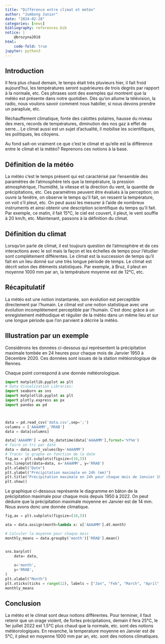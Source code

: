 ```yaml
---
title: "Différence entre climat et météo"
author: "Jumbong Junior"
date: "2024-02-28"
categories: [news]
bibliography: references.bib
notice: |
    @brozyna2018
html:
    code-fold: true
jupyter: python3
---
```


## Introduction



Il fera plus chaud demain, le temps était très pluvieurs hier, il fait froid aujourd'hui, les températures seront supérieures de trois degrés par rapport à la normale, etc. Ces phrases sont des exemples qui montrent que la météo est présente dans notre quotidien. Dès qu'on allume la télévision, la radio, nous voulons savoir comment nous habiller, si nous devons prendre un parapluie, etc. 

Réchauffement climatique, fonte des calottes polaires, hausse du niveau des mers, records de températures, diminution des nos gaz à effet de serre... Le climat aussi est un sujet d'actualité, il mobilise les scientifiques, les politiques, les citoyens.  

Au fond sait-on vraiment ce que c'est le climat et qu'elle est la différence entre le climat et la météo? Reprenons ces notions à la base.

## Définition de la météo

La météo c'est le temps présent qui est caractérisé par l'ensemble des paramètres de l'atmosphère tels que la température, la pression atmosphérique, l'humidité, la vitesse et la direction du vent, la quantité de précipitations, etc. Ces paramètres peuvent être évalués à la perception; on ouvre la fenêtre, on observe le temps qu'il fait, on ressent la température, on voit s'il pleut, etc. On peut aussi les mesurer à l'aide de nombreux instruments et ainsi obtenir une description scientifique du temps qu'il fait. Par exemple, ce matin, il fait 15°C, le ciel est couvert, il pleut, le vent souffle à 20 km/h, etc. Maintenant, passons à la définition du climat.

## Définition du climat

Lorsqu'on parle de climat, il est toujours question de l'atmosphère et de ces interactions avec le sol mais la façon et les échelles de temps pour l'étudier sont complétement différentes. Le climat est la succession de temps qu'il fait en un lieu donné sur une très longue période de temps. Le climat est décrit selon des éléments statistiques. Par exemple, à Bruz, il pleut en moyenne 1000 mm par an, la température moyenne est de 12°C, etc.

## Récapitulatif

La météo est une notion instantanée, son évolution est perceptible directement par l'humain. Le climat est une notion statistique avec une évolution incomplètement perceptible par l'humain. C'est donc grâce à un enregistement méthodique et régulier de la météo dans un même lieu et sur une longue période que l'on parvient à décrire la météo.

## Illustration par un exemple

Considérons les données ci-dessous qui représentent la précipitation maximale tombée en 24 heures pour chaque mois de Janvier 1950 à Décembre 2020. Ces données sont issues de la station météorologique de Rennes. 

Chaque point correspond à une donnée météorologique. 

```python
import matplotlib.pyplot as plt
# Data Visualization Libraries:
import seaborn as sns
import matplotlib.pyplot as plt
import plotly.express as px
import pandas as pd



data = pd.read_csv('data.csv',sep=';')
columns = ['AAAAMM','RRAB']
data = data[columns]

```

```python
data['AAAAMM'] = pd.to_datetime(data['AAAAMM'],format='%Y%m')
# faire un tri par date
data = data.sort_values(by='AAAAMM')
# Tracer le graphe en fonction de la date
fig,ax = plt.subplots(figsize=(10,5))
sns.lineplot(data=data, x='AAAAMM', y='RRAB')
plt.xlabel("Date")
plt.ylabel("Précipitation maximale en 24h (mm)")
plt.title("Précipitation maximale en 24h pour chaque mois de Janvier 1950 à Juin 2021")
plt.show()
```


Le graphique ci-dessous représente le diagramme en bâton de la précipitation maximale pour chaque mois depuis 1950 à 2022. On peut déduire que la précipitation maximale moyenne en Janvier est de 14 mm. Nous avons donc une donnée climatique.

```python
fig,ax = plt.subplots(figsize=(10,5))

ata = data.assign(month=lambda x: x['AAAAMM'].dt.month)

# Calculer la moyenne pour chaque mois
monthly_means = data.groupby('month')['RRAB'].mean()


sns.barplot(
    data= data,
    
    x='month',
    y='RRAB',
)
plt.xlabel("Month")
plt.xticks(ticks = range(12), labels = ["Jan", "Feb", "March", "April", "May", "June", "July", "August", "Sept", "Oct", "Nov", "Dec"])
monthly_means
```

## Conclusion

La météo et le climat sont deux notions différentes. Pour terminer, il faut retenir que un orage violent, de fortes précipitations, demain il fera 25°C, le 1er juillet 2022 est 1.5°C plus chaud que la normale, etc. sont des notions météorologiques. En revanche, la temperature moyenne en Janvier est de 5°C, il pleut en moyenne 1000 mm par an, etc. sont des notions climatiques.